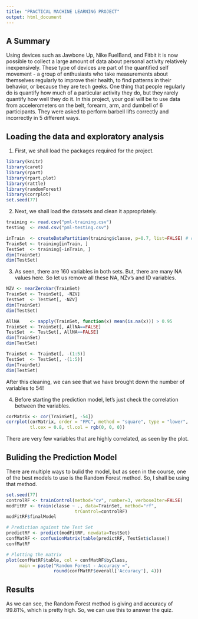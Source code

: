 ```yaml
---
title: "PRACTICAL MACHINE LEARNING PROJECT"
output: html_document
---
```


## A Summary

Using devices such as Jawbone Up, Nike FuelBand, and Fitbit it is now possible to collect a large amount of data about personal activity relatively inexpensively. These type of devices are part of the quantified self movement - a group of enthusiasts who take measurements about themselves regularly to improve their health, to find patterns in their behavior, or because they are tech geeks. One thing that people regularly do is quantify how much of a particular activity they do, but they rarely quantify how well they do it. In this project, your goal will be to use data from accelerometers on the belt, forearm, arm, and dumbell of 6 participants. They were asked to perform barbell lifts correctly and incorrectly in 5 different ways.


## Loading the data and exploratory analysis

1. First, we shall load the packages required for the project.
```r
library(knitr)
library(caret)
library(rpart)
library(rpart.plot)
library(rattle)
library(randomForest)
library(corrplot)
set.seed(77)
```


2. Next, we shall load the datasets and clean it appropriately.

```r

training <- read.csv("pml-training.csv")
testing  <- read.csv("pml-testing.csv")

inTrain  <- createDataPartition(training$classe, p=0.7, list=FALSE) # creating a partiton
TrainSet <- training[inTrain, ]
TestSet  <- training[-inTrain, ]
dim(TrainSet)
dim(TestSet)
```


3. As seen, there are 160 variables in both sets. But, there are many NA values here. So let us remove all these NA, NZv's and ID variables.

```r
NZV <- nearZeroVar(TrainSet) 
TrainSet <- TrainSet[, -NZV]
TestSet  <- TestSet[, -NZV]
dim(TrainSet)
dim(TestSet)

AllNA    <- sapply(TrainSet, function(x) mean(is.na(x))) > 0.95
TrainSet <- TrainSet[, AllNA==FALSE]
TestSet  <- TestSet[, AllNA==FALSE]
dim(TrainSet)
dim(TestSet)

TrainSet <- TrainSet[, -(1:5)]
TestSet  <- TestSet[, -(1:5)]
dim(TrainSet)
dim(TestSet)
```

After this cleaning, we can see that we have brought down the number of variables to 54!


4. Before starting the prediction model, let's just check the correlation between the variables.

```r
corMatrix <- cor(TrainSet[, -54])
corrplot(corMatrix, order = "FPC", method = "square", type = "lower", 
         tl.cex = 0.8, tl.col = rgb(0, 0, 0))
```

There are very few variables that are highly correlated, as seen by the plot.


## Buliding the Prediction Model

There are multiple ways to bulid the model, but as seen in the course, one of the best models to use is the Random Forest method. So, I shall be using that method.

```r
set.seed(77)
controlRF <- trainControl(method="cv", number=3, verboseIter=FALSE)
modFitRF <- train(classe ~ ., data=TrainSet, method="rf",
                          trControl=controlRF)
modFitRF$finalModel

# Prediction against the Test Set
predictRF <- predict(modFitRF, newdata=TestSet)
confMatRF <- confusionMatrix(table(predictRF, TestSet$classe))
confMatRF

# Plotting the matrix
plot(confMatRF$table, col = confMatRF$byClass, 
     main = paste("Random Forest - Accuracy =",
                  round(confMatRF$overall['Accuracy'], 4)))
```

## Results

As we can see, the Random Forest method is giving and accuracy of 99.81%, which is pretty high. So, we can use this to answer the quiz.




















































